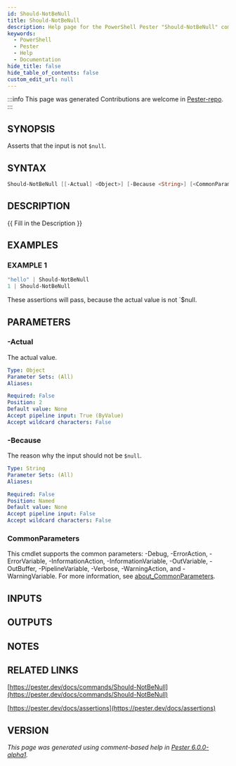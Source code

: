 ```yaml
---
id: Should-NotBeNull
title: Should-NotBeNull
description: Help page for the PowerShell Pester "Should-NotBeNull" command
keywords:
  - PowerShell
  - Pester
  - Help
  - Documentation
hide_title: false
hide_table_of_contents: false
custom_edit_url: null
---
```


:::info This page was generated
Contributions are welcome in [Pester-repo](https://github.com/pester/pester).
:::

## SYNOPSIS

Asserts that the input is not `$null`.

## SYNTAX

```powershell
Should-NotBeNull [[-Actual] <Object>] [-Because <String>] [<CommonParameters>]
```

## DESCRIPTION

\{\{ Fill in the Description \}\}

## EXAMPLES

### EXAMPLE 1

```powershell
"hello" | Should-NotBeNull
1 | Should-NotBeNull
```

These assertions will pass, because the actual value is not `$null.

## PARAMETERS

### -Actual

The actual value.

```yaml
Type: Object
Parameter Sets: (All)
Aliases:

Required: False
Position: 2
Default value: None
Accept pipeline input: True (ByValue)
Accept wildcard characters: False
```

### -Because

The reason why the input should not be `$null`.

```yaml
Type: String
Parameter Sets: (All)
Aliases:

Required: False
Position: Named
Default value: None
Accept pipeline input: False
Accept wildcard characters: False
```

### CommonParameters

This cmdlet supports the common parameters: -Debug, -ErrorAction, -ErrorVariable, -InformationAction, -InformationVariable, -OutVariable, -OutBuffer, -PipelineVariable, -Verbose, -WarningAction, and -WarningVariable. For more information, see [about_CommonParameters](http://go.microsoft.com/fwlink/?LinkID=113216).

## INPUTS

## OUTPUTS

## NOTES

## RELATED LINKS

[https://pester.dev/docs/commands/Should-NotBeNull](https://pester.dev/docs/commands/Should-NotBeNull)

[https://pester.dev/docs/assertions](https://pester.dev/docs/assertions)

## VERSION

*This page was generated using comment-based help in [Pester 6.0.0-alpha1](https://github.com/pester/pester).*
